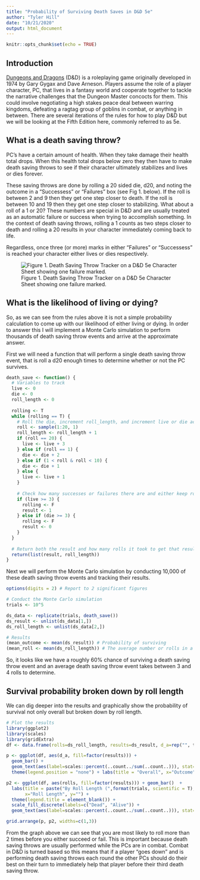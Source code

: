 ```yaml
---
title: "Probability of Surviving Death Saves in D&D 5e"
author: "Tyler Hill"
date: "10/21/2020"
output: html_document
---
```


```r
knitr::opts_chunk$set(echo = TRUE)
```

## Introduction
[Dungeons and Dragons](https://en.wikipedia.org/wiki/Dungeons_%26_Dragons) (D&D) is a roleplaying game originally developed in 1974 by Gary Gygax and Dave Arneson. Players assume the role of a player character, PC, that lives in a fantasy world and cooperate together to tackle the narrative challenges that the Dungeon Master concocts for them. This could involve negotiating a high stakes peace deal between warring kingdoms, defeating a ragtag group of goblins in combat, or anything in between. There are several iterations of the rules for how to play D&D but we will be looking at the Fifth Edition here, commonly referred to as 5e.

## What is a death saving throw?
PC's have a certain amount of health. When they take damage their health total drops. When this health total drops below zero they then have to make death saving throws to see if their character ultimately stabilizes and lives or dies forever.

These saving throws are done by rolling a 20 sided die, d20, and noting the outcome in a "Successess" or "Failures" box (see Fig 1. below). If the roll is between 2 and 9 then they get one step closer to death. If the roll is between 10 and 19 then they get one step closer to stabilizing. What about a roll of a 1 or 20? These numbers are special in D&D and are usually treated as an automatic failure or success when trying to accomplish something. In the context of death saving throws, rolling a 1 counts as two steps closer to death and rolling a 20 results in your character immediately coming back to life.

Regardless, once three (or more) marks in either "Failures" or "Successess" is reached your character either lives or dies respectively.

![Figure 1. Death Saving Throw Tracker on a D&D 5e Character Sheet showing one failure marked.](death_save_box.png)

## What is the likelihood of living or dying?
So, as we can see from the rules above it is not a simple probability calculation to come up with our likelihood of either living or dying. In order to answer this I will implement a Monte Carlo simulation to perform thousands of death saving throw events and arrive at the approximate answer.

First we will need a function that will perform a single death saving throw event, that is roll a d20 enough times to determine whether or not the PC survives.

```r
death_save <- function() {
  # Variables to track
  live <- 0
  die <- 0
  roll_length <- 0
  
  rolling <- T
  while (rolling == T) {
    # Roll the die, increment roll_length, and increment live or die accordingly
    roll <- sample(1:20, 1)
    roll_length <- roll_length + 1
    if (roll == 20) {
      live <- live + 3
    } else if (roll == 1) {
      die <- die + 2
    } else if (1 < roll & roll < 10) {
      die <- die + 1
    } else {
      live <- live + 1
    }
    
    # Check how many successes or failures there are and either keep rolling or not
    if (live >= 3) {
      rolling <- F
      result <- 1
    } else if (die >= 3) {
      rolling <- F
      result <- 0
    }
  }
  
  # Return both the result and how many rolls it took to get that result in a list
  return(list(result, roll_length))
}
```

Next we will perform the Monte Carlo simulation by conducting 10,000 of these death saving throw events and tracking their results.

```r
options(digits = 2) # Report to 2 significant figures

# Conduct the Monte Carlo simulation
trials <- 10^5

ds_data <- replicate(trials, death_save())
ds_result <- unlist(ds_data[1,])
ds_roll_length <- unlist(ds_data[2,])

# Results
(mean_outcome <- mean(ds_result)) # Probability of surviving
(mean_roll <- mean(ds_roll_length)) # The average number or rolls in a death saving throw event
```

So, it looks like we have a roughly 60% chance of surviving a death saving throw event and an average death saving throw event takes between 3 and 4 rolls to determine. 

## Survival probability broken down by roll length
We can dig deeper into the results and graphically show the probability of survival not only overall but broken down by roll length.

```r
# Plot the results
library(ggplot2)
library(scales)
library(gridExtra)
df <- data.frame(rolls=ds_roll_length, results=ds_result, d_a=rep("", trials))

p <- ggplot(df, aes(d_a, fill=factor(results))) + 
  geom_bar() +
  geom_text(aes(label=scales::percent(..count../sum(..count..))), stat='count', position="stack", vjust=1.2) +
  theme(legend.position = "none") + labs(title = "Overall", x="Outcome", y="Simulations")

p2 <- ggplot(df, aes(rolls, fill=factor(results))) + geom_bar()  + 
  labs(title = paste("By Roll Length (",format(trials, scientific = T), " simulations)", sep=""), 
       x="Roll Length", y="") +
  theme(legend.title = element_blank()) + 
  scale_fill_discrete(labels=c("Dead", "Alive")) +
  geom_text(aes(label=scales::percent(..count../sum(..count..))), stat='count', position="stack", vjust=1.2) 

grid.arrange(p, p2, widths=c(1,3))
```

From the graph above we can see that you are most likely to roll more than 2 times before you either succeed or fail. This is important because death saving throws are usually performed while the PCs are in combat. Combat in D&D is turned based so this means that if a player "goes down" and is performing death saving throws each round the other PCs should do their best on their turn to immediately help that player before their third death saving throw.